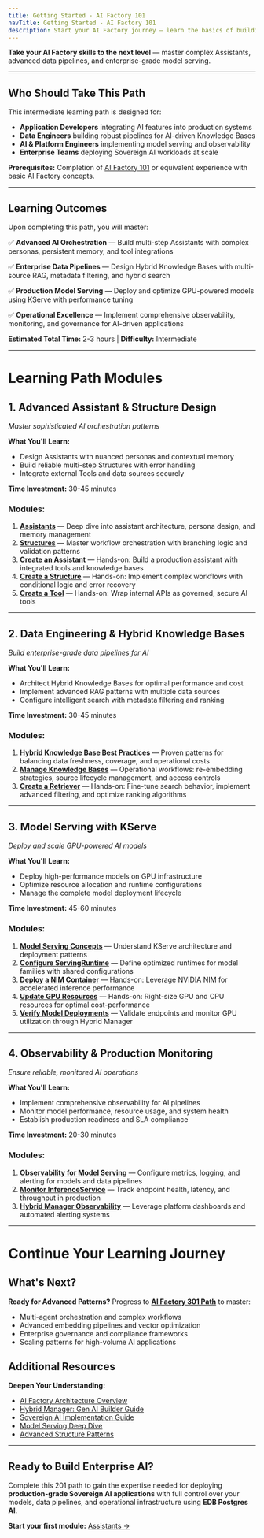```yaml
---
title: Getting Started - AI Factory 101
navTitle: Getting Started - AI Factory 101
description: Start your AI Factory journey — learn the basics of building AI-powered applications with Assistants, Knowledge Bases, and Tools.
---
```


**Take your AI Factory skills to the next level** — master complex Assistants, advanced data pipelines, and enterprise-grade model serving.

---

## Who Should Take This Path

This intermediate learning path is designed for:

- **Application Developers** integrating AI features into production systems
- **Data Engineers** building robust pipelines for AI-driven Knowledge Bases
- **AI & Platform Engineers** implementing model serving and observability
- **Enterprise Teams** deploying Sovereign AI workloads at scale

**Prerequisites:** Completion of [AI Factory 101](/edb-postgres-ai/1.3/ai-factory/101) or equivalent experience with basic AI Factory concepts.

---

## Learning Outcomes

Upon completing this path, you will master:

✅ **Advanced AI Orchestration** — Build multi-step Assistants with complex personas, persistent memory, and tool integrations

✅ **Enterprise Data Pipelines** — Design Hybrid Knowledge Bases with multi-source RAG, metadata filtering, and hybrid search

✅ **Production Model Serving** — Deploy and optimize GPU-powered models using KServe with performance tuning

✅ **Operational Excellence** — Implement comprehensive observability, monitoring, and governance for AI-driven applications

**Estimated Total Time:** 2-3 hours | **Difficulty:** Intermediate

---

# Learning Path Modules

## 1. Advanced Assistant & Structure Design
*Master sophisticated AI orchestration patterns*

**What You'll Learn:**
- Design Assistants with nuanced personas and contextual memory
- Build reliable multi-step Structures with error handling
- Integrate external Tools and data sources securely

**Time Investment:** 30-45 minutes

### Modules:
1. **[Assistants](/edb-postgres-ai/1.3/ai-factory/gen-ai/assistants)** — Deep dive into assistant architecture, persona design, and memory management
2. **[Structures](/edb-postgres-ai/1.3/ai-factory/gen-ai/structures)** — Master workflow orchestration with branching logic and validation patterns
3. **[Create an Assistant](/edb-postgres-ai/1.3/ai-factory/gen-ai/assistants/create-assistant/)** — Hands-on: Build a production assistant with integrated tools and knowledge bases
4. **[Create a Structure](/edb-postgres-ai/1.3/ai-factory/gen-ai/structures/create-structure/)** — Hands-on: Implement complex workflows with conditional logic and error recovery
5. **[Create a Tool](/edb-postgres-ai/1.3/ai-factory/gen-ai/tools/create-tool/)** — Hands-on: Wrap internal APIs as governed, secure AI tools

---

## 2. Data Engineering & Hybrid Knowledge Bases
*Build enterprise-grade data pipelines for AI*

**What You'll Learn:**
- Architect Hybrid Knowledge Bases for optimal performance and cost
- Implement advanced RAG patterns with multiple data sources
- Configure intelligent search with metadata filtering and ranking

**Time Investment:** 30-45 minutes

### Modules:
1. **[Hybrid Knowledge Base Best Practices](/edb-postgres-ai/1.3/ai-factory/gen-ai/hybrid-kb-best-practices)** — Proven patterns for balancing data freshness, coverage, and operational costs
2. **[Manage Knowledge Bases](/edb-postgres-ai/1.3/ai-factory/gen-ai/manage-knowledge-base)** — Operational workflows: re-embedding strategies, source lifecycle management, and access controls
3. **[Create a Retriever](/edb-postgres-ai/1.3/ai-factory/gen-ai/structures/create-retriever/)** — Hands-on: Fine-tune search behavior, implement advanced filtering, and optimize ranking algorithms

---

## 3. Model Serving with KServe
*Deploy and scale GPU-powered AI models*

**What You'll Learn:**
- Deploy high-performance models on GPU infrastructure
- Optimize resource allocation and runtime configurations
- Manage the complete model deployment lifecycle

**Time Investment:** 45-60 minutes

### Modules:
1. **[Model Serving Concepts](/edb-postgres-ai/1.3/ai-factory/model/model-serving-concepts/)** — Understand KServe architecture and deployment patterns
2. **[Configure ServingRuntime](/edb-postgres-ai/1.3/ai-factory/model/configure-servingruntime/)** — Define optimized runtimes for model families with shared configurations
3. **[Deploy a NIM Container](/edb-postgres-ai/1.3/ai-factory/model/deploy-nim-container/)** — Hands-on: Leverage NVIDIA NIM for accelerated inference performance
4. **[Update GPU Resources](/edb-postgres-ai/1.3/ai-factory/model/update-gpu-resources/)** — Hands-on: Right-size GPU and CPU resources for optimal cost-performance
5. **[Verify Model Deployments](/edb-postgres-ai/1.3/ai-factory/model/verify-models)** — Validate endpoints and monitor GPU utilization through Hybrid Manager

---

## 4. Observability & Production Monitoring
*Ensure reliable, monitored AI operations*

**What You'll Learn:**
- Implement comprehensive observability for AI pipelines
- Monitor model performance, resource usage, and system health
- Establish production readiness and SLA compliance

**Time Investment:** 20-30 minutes

### Modules:
1. **[Observability for Model Serving](/edb-postgres-ai/1.3/ai-factory/model/observability/)** — Configure metrics, logging, and alerting for models and data pipelines
2. **[Monitor InferenceService](/edb-postgres-ai/1.3/ai-factory/model/monitor-inferenceservice/)** — Track endpoint health, latency, and throughput in production
3. **[Hybrid Manager Observability](/edb-postgres-ai/1.3/hybrid-manager/ai-factory/observability)** — Leverage platform dashboards and automated alerting systems

---

# Continue Your Learning Journey

## What's Next?

**Ready for Advanced Patterns?**
Progress to **[AI Factory 301 Path](/edb-postgres-ai/1.3/ai-factory/301)** to master:
- Multi-agent orchestration and complex workflows
- Advanced embedding pipelines and vector optimization
- Enterprise governance and compliance frameworks
- Scaling patterns for high-volume AI applications

## Additional Resources

**Deepen Your Understanding:**
- [AI Factory Architecture Overview](/edb-postgres-ai/1.3/ai-factory/concepts)
- [Hybrid Manager: Gen AI Builder Guide](/edb-postgres-ai/latest/hybrid-manager/ai-factory/gen-ai)
- [Sovereign AI Implementation Guide](/edb-postgres-ai/1.3/ai-factory/gen-ai/sovereign-ai/)
- [Model Serving Deep Dive](/edb-postgres-ai/1.3/ai-factory/model/model-serving-concepts/)
- [Advanced Structure Patterns](/edb-postgres-ai/1.3/ai-factory/gen-ai/structures)

---

## Ready to Build Enterprise AI?

Complete this 201 path to gain the expertise needed for deploying **production-grade Sovereign AI applications** with full control over your models, data pipelines, and operational infrastructure using **EDB Postgres AI**.

**Start your first module:** [Assistants →](/edb-postgres-ai/1.3/ai-factory/gen-ai/assistants)
